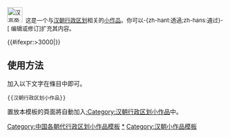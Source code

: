 <div class="notice metadata" id="stub" style="font-size: small;">[[File:汉高帝十二年郡国.png|35px]]&nbsp;&nbsp;这是一个与[[汉朝行政区划]]相关的[[Wikipedia:小作品|小作品]]。你可以-{zh-hant:透過;zh-hans:通过}-<span class="plainlinks">[{{fullurl:{{FULLPAGENAME}}|action=edit}} 编辑或修订]</span>扩充其内容。</div><includeonly>[[Category:汉朝行政区划小作品|{{PAGENAME}}]]{{#ifexpr:{{PAGESIZE:{{FULLPAGENAME}}|R}}>3000|[[Category:字数已超过3000字节的小作品|{{PAGENAME}}]]}}</includeonly><noinclude>

==使用方法==
加入以下文字在條目中即可。
<pre>{{汉朝行政区划小作品}}</pre>

置放本模板的頁面將自動加入[[:Category:汉朝行政区划小作品]]中。

[[Category:中国各朝代行政区划小作品模板]]
[[Category:汉朝行政区划小作品|*]]
[[Category:汉朝小作品模板]]
</noinclude>